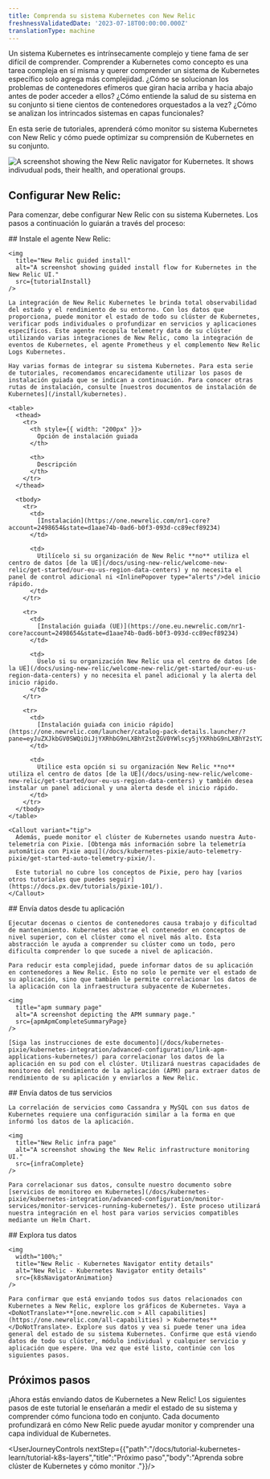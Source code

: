 ```yaml
---
title: Comprenda su sistema Kubernetes con New Relic
freshnessValidatedDate: '2023-07-18T00:00:00.000Z'
translationType: machine
---
```







Un sistema Kubernetes es intrínsecamente complejo y tiene fama de ser difícil de comprender. Comprender a Kubernetes como concepto es una tarea compleja en sí misma y querer comprender un sistema de Kubernetes específico solo agrega más complejidad. ¿Cómo se solucionan los problemas de contenedores efímeros que giran hacia arriba y hacia abajo antes de poder acceder a ellos? ¿Cómo entiende la salud de su sistema en su conjunto si tiene cientos de contenedores orquestados a la vez? ¿Cómo se analizan los intrincados sistemas en capas funcionales?

En esta serie de tutoriales, aprenderá cómo monitor su sistema Kubernetes con New Relic y cómo puede optimizar su comprensión de Kubernetes en su conjunto.

<img
  title="New Relic navigator"
  alt="A screenshot showing the New Relic navigator for Kubernetes. It shows indivudual pods, their health, and operational groups."
  src={tutorialNavigator}
/>

## Configurar New Relic:

Para comenzar, debe configurar New Relic con su sistema Kubernetes. Los pasos a continuación lo guiarán a través del proceso:

<Steps>
  <Step>
    ## Instale el agente New Relic:

    <img
      title="New Relic guided install"
      alt="A screenshot showing guided install flow for Kubernetes in the New Relic UI."
      src={tutorialInstall}
    />

    La integración de New Relic Kubernetes le brinda total observabilidad del estado y el rendimiento de su entorno. Con los datos que proporciona, puede monitor el estado de todo su clúster de Kubernetes, verificar pods individuales o profundizar en servicios y aplicaciones específicos. Este agente recopila telemetry data de su clúster utilizando varias integraciones de New Relic, como la integración de eventos de Kubernetes, el agente Prometheus y el complemento New Relic Logs Kubernetes.

    Hay varias formas de integrar su sistema Kubernetes. Para esta serie de tutoriales, recomendamos encarecidamente utilizar los pasos de instalación guiada que se indican a continuación. Para conocer otras rutas de instalación, consulte [nuestros documentos de instalación de Kubernetes](/install/kubernetes).

    <table>
      <thead>
        <tr>
          <th style={{ width: "200px" }}>
            Opción de instalación guiada
          </th>

          <th>
            Descripción
          </th>
        </tr>
      </thead>

      <tbody>
        <tr>
          <td>
            [Instalación](https://one.newrelic.com/nr1-core?account=2498654&state=d1aae74b-0ad6-b0f3-093d-cc89ecf89234)
          </td>

          <td>
            Utilícelo si su organización de New Relic **no** utiliza el centro de datos [de la UE](/docs/using-new-relic/welcome-new-relic/get-started/our-eu-us-region-data-centers) y no necesita el panel de control adicional ni <InlinePopover type="alerts"/>del inicio rápido.
          </td>
        </tr>

        <tr>
          <td>
            [Instalación guiada (UE)](https://one.eu.newrelic.com/nr1-core?account=2498654&state=d1aae74b-0ad6-b0f3-093d-cc89ecf89234)
          </td>

          <td>
            Úselo si su organización New Relic usa el centro de datos [de la UE](/docs/using-new-relic/welcome-new-relic/get-started/our-eu-us-region-data-centers) y no necesita el panel adicional y la alerta del inicio rápido.
          </td>
        </tr>

        <tr>
          <td>
            [Instalación guiada con inicio rápido](https://one.newrelic.com/launcher/catalog-pack-details.launcher/?pane=eyJuZXJkbGV0SWQiOiJjYXRhbG9nLXBhY2stZGV0YWlscy5jYXRhbG9nLXBhY2stY29udGVudHMiLCJxdWlja3N0YXJ0SWQiOiI4OGE3OWY1Mi04MWMxLTRmYTItOTlmOC0zY2I1YjAxMmYxNjAifQ==)
          </td>

          <td>
            Utilice esta opción si su organización New Relic **no** utiliza el centro de datos [de la UE](/docs/using-new-relic/welcome-new-relic/get-started/our-eu-us-region-data-centers) y también desea instalar un panel adicional y una alerta desde el inicio rápido.
          </td>
        </tr>
      </tbody>
    </table>

    <Callout variant="tip">
      Además, puede monitor el clúster de Kubernetes usando nuestra Auto-telemetría con Pixie. [Obtenga más información sobre la telemetría automática con Pixie aquí](/docs/kubernetes-pixie/auto-telemetry-pixie/get-started-auto-telemetry-pixie/).

      Este tutorial no cubre los conceptos de Pixie, pero hay [varios otros tutoriales que puedes seguir](https://docs.px.dev/tutorials/pixie-101/).
    </Callout>
  </Step>

  <Step>
    ## Envía datos desde tu aplicación

    Ejecutar docenas o cientos de contenedores causa trabajo y dificultad de mantenimiento. Kubernetes abstrae el contenedor en conceptos de nivel superior, con el clúster como el nivel más alto. Esta abstracción le ayuda a comprender su clúster como un todo, pero dificulta comprender lo que sucede a nivel de aplicación.

    Para reducir esta complejidad, puede informar datos de su aplicación en contenedores a New Relic. Esto no solo le permite ver el estado de su aplicación, sino que también le permite correlacionar los datos de la aplicación con la infraestructura subyacente de Kubernetes.

    <img
      title="apm summary page"
      alt="A screenshot depicting the APM summary page."
      src={apmApmCompleteSummaryPage}
    />

    [Siga las instrucciones de este documento](/docs/kubernetes-pixie/kubernetes-integration/advanced-configuration/link-apm-applications-kubernetes/) para correlacionar los datos de la aplicación en su pod con el clúster. Utilizará nuestras capacidades de monitoreo del rendimiento de la aplicación (APM) para extraer datos de rendimiento de su aplicación y enviarlos a New Relic.
  </Step>

  <Step>
    ## Envía datos de tus servicios

    La correlación de servicios como Cassandra y MySQL con sus datos de Kubernetes requiere una configuración similar a la forma en que informó los datos de la aplicación.

    <img
      title="New Relic infra page"
      alt="A screenshot showing the New Relic infrastructure monitoring UI."
      src={infraComplete}
    />

    Para correlacionar sus datos, consulte nuestro documento sobre [servicios de monitoreo en Kubernetes](/docs/kubernetes-pixie/kubernetes-integration/advanced-configuration/monitor-services/monitor-services-running-kubernetes/). Este proceso utilizará nuestra integración en el host para varios servicios compatibles mediante un Helm Chart.
  </Step>

  <Step>
    ## Explora tus datos

    <img
      width="100%;"
      title="New Relic - Kubernetes Navigator entity details"
      alt="New Relic - Kubernetes Navigator entity details"
      src={k8sNavigatorAnimation}
    />

    Para confirmar que está enviando todos sus datos relacionados con Kubernetes a New Relic, explore los gráficos de Kubernetes. Vaya a <DoNotTranslate>**[one.newrelic.com > All capabilities](https://one.newrelic.com/all-capabilities) > Kubernetes**</DoNotTranslate>. Explore sus datos y vea si puede tener una idea general del estado de su sistema Kubernetes. Confirme que está viendo datos de todo su clúster, módulo individual y cualquier servicio y aplicación que espere. Una vez que esté listo, continúe con los siguientes pasos.
  </Step>
</Steps>

## Próximos pasos

¡Ahora estás enviando datos de Kubernetes a New Relic! Los siguientes pasos de este tutorial le enseñarán a medir el estado de su sistema y comprender cómo funciona todo en conjunto. Cada documento profundizará en cómo New Relic puede ayudar monitor y comprender una capa individual de Kubernetes.

<UserJourneyControls nextStep={{"path":"/docs/tutorial-kubernetes-learn/tutorial-k8s-layers","title":"Próximo paso","body":"Aprenda sobre clúster de Kubernetes y cómo monitor ."}}/>